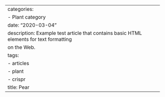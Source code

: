 ---
categories:
- Plant category
date: "2020-03-04"
description: Example test article that contains basic HTML elements for text formatting
  on the Web.
tags:
- articles
- plant
- crispr
title: Pear
---